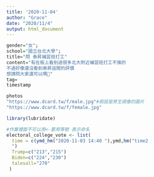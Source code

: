 ---
title: '2020-11-04'
author: "Grace"
date: "2020/11/4"
output: html_document
---

```{r}
gender="女";
school="國立台北大學";
title="問 泰昇補習班打工"
content="有在板上看到過很多北大附近補習班打工不推的
不過好像還沒看到泰昇這間的評價
想請問大家還可以嗎🙏"
tag=
timestamp
```

```{r}
photos
"https://www.dcard.tw/f/male.jpg"#假設是男生頭像的圖片
"https://www.dcard.tw/f/female.jpg"
```

```{r}
library(lubridate)
```


```{r}
#作業裡面不可以用<-要用等號 表示命名
electoral_college_vote <- list(
  time = c(ymd_hm("2020-11-03 14:40 "),ymd,hm("time2
  ")
  Trump=c("213","215")
  Biden=c("224","230")
  talesall="270"
 )
  
```


